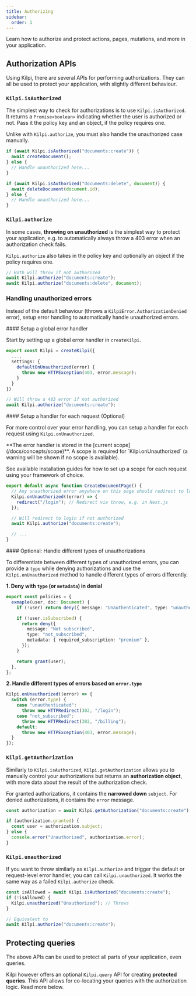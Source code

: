 ```yaml
---
title: Authorizing
sidebar:
  order: 1
---
```


Learn how to authorize and protect actions, pages, mutations, and more in your application.

## Authorization APIs

Using Kilpi, there are several APIs for performing authorizations. They can all be used to protect your application, with slightly different behaviour.

### `Kilpi.isAuthorized`

The simplest way to check for authorizations is to use `Kilpi.isAuthorized`. It returns a `Promise<boolean>` indicating whether the user is authorized or not. Pass it the policy key and an object, if the policy requires one.

Unlike with `Kilpi.authorize`, you must also handle the unauthorized case manually.

```ts
if (await Kilpi.isAuthorized("documents:create")) {
  await createDocument();
} else {
  // Handle unauthorized here...
}

if (await Kilpi.isAuthorized("documents:delete", document)) {
  await deleteDocument(document.id);
} else {
  // Handle unauthorized here...
}
```

### `Kilpi.authorize`

In some cases, **throwing on unauthorized** is the simplest way to protect your application, e.g. to automatically always throw a 403 error when an authorization check fails.

`Kilpi.authorize` also takes in the policy key and optionally an object if the policy requires one.

```ts
// Both will throw if not authorized
await Kilpi.authorize("documents:create");
await Kilpi.authorize("documents:delete", document);
```

### Handling unauthorized errors

Instead of the default behaviour (throws a `KilpiError.AuthorizationDenied` error), setup error handling to automatically handle unauthorized errors.

<Steps>
<Step>
#### Setup a global error handler

Start by setting up a global error handler in `createKilpi`.

```ts
export const Kilpi = createKilpi({
  ...,
  settings: {
    defaultOnUnauthorized(error) {
      throw new HTTPException(403, error.message);
    }
  }
})

// Will throw a 403 error if not authorized
await Kilpi.authorize("documents:create");
```

</Step>
<Step>
#### Setup a handler for each request (Optional)

For more control over your error handling, you can setup a handler for each request using `Kilpi.onUnauthorized`.

<Aside type="tip">
**The error handler is stored in the [current scope](/docs/concepts/scope)**. A scope is required for `Kilpi.onUnauthorized` (a warning will be shown if no scope is available).

See available installation guides for how to set up a scope for each request using your framework of choice.

</Aside>

```ts {3-5}
export default async function CreateDocumentPage() {
  // Any unauthorized error anywhere on this page should redirect to login
  Kilpi.onUnauthorized((error) => {
    redirect("/login"); // Redirect via throw, e.g. in Next.js
  });

  // Will redirect to login if not authorized
  await Kilpi.authorize("documents:create");

  // ...
}
```

</Step>
<Step>
#### Optional: Handle different types of unauthorizations

To differentiate between different types of unauthorized errors, you can provide a `type` while denying authorizations and use the `Kilpi.onUnauthorized` method to handle different types of errors differently.

**1. Deny with `type` (or `metadata`) in denial**

```ts
export const policies = {
  exmaple(user, doc: Document) {
    if (!user) return deny({ message: "Unauthenticated", type: "unauthenticated" });

    if (!user.isSubscribed) {
      return deny({
        message: "Not subscribed",
        type: "not_subscribed",
        metadata: { required_subscription: "premium" },
      });
    }

    return grant(user);
  },
};
```

**2. Handle different types of errors based on `error.type`**

```ts
Kilpi.onUnauthorized((error) => {
  switch (error.type) {
    case "unauthenticated":
      throw new HTTPRedirect(302, "/login");
    case "not_subscribed":
      throw new HTTPRedirect(302, "/billing");
    default:
      throw new HTTPException(403, error.message);
  }
});
```

</Step>
</Steps>

### `Kilpi.getAuthorization`

Similarly to `Kilpi.isAuthorized`, `Kilpi.getAuthorization` allows you to manually control your authorizations but returns an **authorization object**, with more data about the result of the authorization check.

For granted authorizations, it contains the **narrowed down** `subject`. For denied authorizations, it contains the `error` message.

```ts
const authorization = await Kilpi.getAuthorization("documents:create");

if (authorization.granted) {
  const user = authorization.subject;
} else {
  console.error("Unauthorized", authorization.error);
}
```

### `Kilpi.unauthorized`

If you want to throw similarly as `Kilpi.authorize` and trigger the default or request-level error handler, you can call `Kilpi.unauthorized`. It works the same way as a failed `Kilpi.authorize` check.

```ts
const isAllowed = await Kilpi.isAuthorized("documents:create");
if (!isAllowed) {
  Kilpi.unauthorized("Unauthorized"); // Throws
}

// Equivalent to
await Kilpi.authorize("documents:create");
```

## Protecting queries

The above APIs can be used to protect all parts of your application, even queries.

Kilpi however offers an optional `Kilpi.query` API for creating **protected queries**. This API allows for co-locating your queries with the authorization logic. Read more below.

<LinkCard
  title="Protected Queries"
  description="Learn how to protect queries and mutations in your application."
  href="/docs/concepts/protected-queries"
/>

<LinkCard
  title="Introducing the Protected Query Pattern for secure data access"
  description="Read the article on protected queries"
  href="/blog/2025-03-27-introducing-the-protected-query-pattern"
/>
